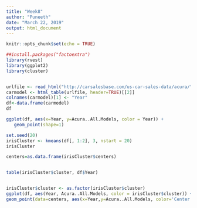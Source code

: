 ```yaml
---
title: "Week8"
author: "Puneeth"
date: "March 22, 2019"
output: html_document
---
```


```r
knitr::opts_chunk$set(echo = TRUE)
```
```r
##install.packages("factoextra")
library(rvest)
library(ggplot2)
library(cluster)


urlfile <- read_html("http://carsalesbase.com/us-car-sales-data/acura/")
carmodel <- html_table(urlfile, header=TRUE)[[2]]
colnames(carmodel)[1] <- "Year"
df<-data.frame(carmodel)
df

ggplot(df, aes(x=Year, y=Acura..All.Models, color = Year)) +
   geom_point(shape=1)  

set.seed(20)
irisCluster <- kmeans(df[, 1:2], 3, nstart = 20)
irisCluster

centers=as.data.frame(irisCluster$centers)


table(irisCluster$cluster, df$Year)


irisCluster$cluster <- as.factor(irisCluster$cluster)
ggplot(df, aes(Year, Acura..All.Models, color = irisCluster$cluster)) + geom_point() + geom_point(data=centers, aes(x=Year,y=Acura..All.Models, color='Center'), shape = 3) +
geom_point(data=centers, aes(x=Year,y=Acura..All.Models, color='Center'), size=52, alpha=.3, legend=FALSE)










```


